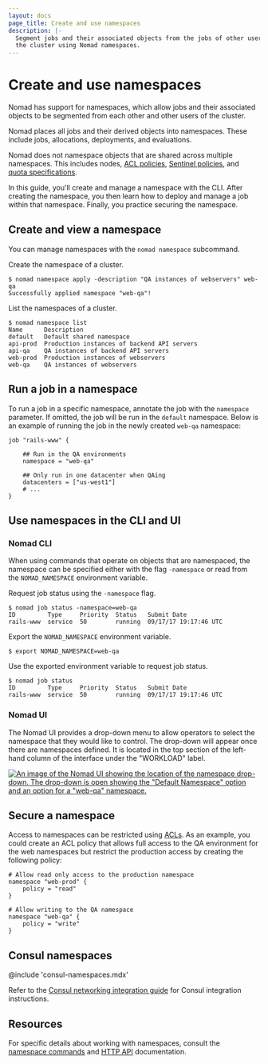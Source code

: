 ```yaml
---
layout: docs
page_title: Create and use namespaces
description: |-
  Segment jobs and their associated objects from the jobs of other users of
  the cluster using Nomad namespaces.
---
```


# Create and use namespaces

Nomad has support for namespaces, which allow jobs and their
associated objects to be segmented from each other and other users of the
cluster.

Nomad places all jobs and their derived objects into namespaces. These include
jobs, allocations, deployments, and evaluations.

Nomad does not namespace objects that are shared across multiple namespaces.
This includes nodes, [ACL policies][acls], [Sentinel policies], and
[quota specifications][quotas].

In this guide, you'll create and manage a namespace with the CLI. After creating
the namespace, you then learn how to deploy and manage a job within that
namespace. Finally, you practice securing the namespace.

## Create and view a namespace

You can manage namespaces with the `nomad namespace` subcommand.

Create the namespace of a cluster.

```shell-session
$ nomad namespace apply -description "QA instances of webservers" web-qa
Successfully applied namespace "web-qa"!
```

List the namespaces of a cluster.

```shell-session
$ nomad namespace list
Name      Description
default   Default shared namespace
api-prod  Production instances of backend API servers
api-qa    QA instances of backend API servers
web-prod  Production instances of webservers
web-qa    QA instances of webservers
```

## Run a job in a namespace

To run a job in a specific namespace, annotate the job with the `namespace`
parameter. If omitted, the job will be run in the `default` namespace. Below is
an example of running the job in the newly created `web-qa` namespace:

```hcl
job "rails-www" {

    ## Run in the QA environments
    namespace = "web-qa"

    ## Only run in one datacenter when QAing
    datacenters = ["us-west1"]
    # ...
}
```

## Use namespaces in the CLI and UI

### Nomad CLI

When using commands that operate on objects that are namespaced, the namespace
can be specified either with the flag `-namespace` or read from the
`NOMAD_NAMESPACE` environment variable.

Request job status using the `-namespace` flag.

```shell-session
$ nomad job status -namespace=web-qa
ID         Type     Priority  Status   Submit Date
rails-www  service  50        running  09/17/17 19:17:46 UTC
```

Export the `NOMAD_NAMESPACE` environment variable.

```shell-session
$ export NOMAD_NAMESPACE=web-qa
```

Use the exported environment variable to request job status.

```shell-session
$ nomad job status
ID         Type     Priority  Status   Submit Date
rails-www  service  50        running  09/17/17 19:17:46 UTC
```

### Nomad UI

The Nomad UI provides a drop-down menu to allow operators to select the
namespace that they would like to control. The drop-down will appear once there
are namespaces defined. It is located in the top section of the left-hand column
of the interface under the "WORKLOAD" label.

[![An image of the Nomad UI showing the location of the namespace drop-down.
The drop-down is open showing the "Default Namespace" option and an option for a
"web-qa" namespace.][img_ui_ns_dropdown]][img_ui_ns_dropdown]

## Secure a namespace

Access to namespaces can be restricted using [ACLs]. As an example, you could
create an ACL policy that allows full access to the QA environment for the web
namespaces but restrict the production access by creating the following policy:

```hcl
# Allow read only access to the production namespace
namespace "web-prod" {
    policy = "read"
}

# Allow writing to the QA namespace
namespace "web-qa" {
    policy = "write"
}
```

## Consul namespaces <EnterpriseAlert inline/>

@include 'consul-namespaces.mdx'

Refer to the [Consul networking integration
guide](/nomad/docs/networking/consul) for Consul integration instructions.

## Resources

For specific details about working with namespaces, consult the [namespace
commands] and [HTTP API] documentation.


[acls]: /nomad/tutorials/access-control
[http api]: /nomad/api-docs/namespaces
[img_ui_ns_dropdown]: /img/govern/nomad-ui-namespace-dropdown.png
[namespace commands]: /nomad/commands/namespace
[quotas]: /nomad/docs/govern/resource-quotas
[sentinel policies]: /nomad/docs/govern/sentinel
